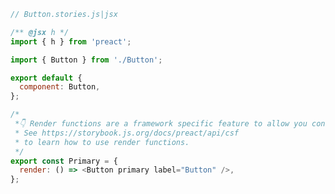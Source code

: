 ```js
// Button.stories.js|jsx

/** @jsx h */
import { h } from 'preact';

import { Button } from './Button';

export default {
  component: Button,
};

/*
 *👇 Render functions are a framework specific feature to allow you control on how the component renders.
 * See https://storybook.js.org/docs/preact/api/csf
 * to learn how to use render functions.
 */
export const Primary = {
  render: () => <Button primary label="Button" />,
};
```
